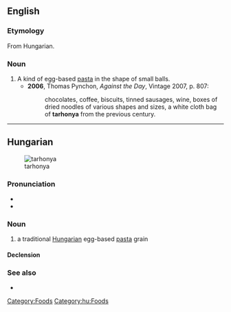 ==English==
{{wikipedia|Egg barley}}

===Etymology===
From Hungarian.

===Noun===
{{en-noun|-}}

# A kind of egg-based [[pasta]] in the shape of small balls.
#*'''2006''', Thomas Pynchon, ''Against the Day'', Vintage 2007, p. 807:
#*:chocolates, coffee, biscuits, tinned sausages, wine, boxes of dried noodles of various shapes and sizes, a white cloth bag of '''tarhonya''' from the previous century.

[[Category:Foods]]

----

==Hungarian==
[[File:Tarhonya-3.JPG|thumb|tarhonya]]

===Pronunciation===
* {{IPA|/ˈtɒrhoɲɒ/|lang=hu}}
* {{hyphenation|tar|ho|nya}}

===Noun===
{{hu-noun|pl=tarhonyák}}

# a traditional [[Hungarian]] egg-based [[pasta]] grain

====Declension====
{{hu-decl-k-back|tarhony|á}}{{hu-pos-tok|tarhonyá}}

===See also===
* {{pedialite|lang=hu}}

[[Category:hu:Foods]]